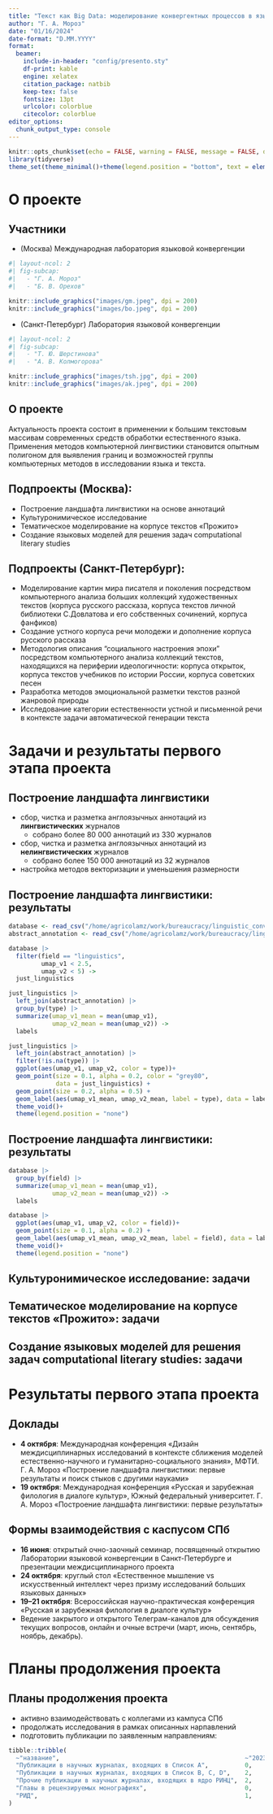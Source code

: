 ```yaml
---
title: "Текст как Big Data: моделирование конвергентных процессов в языке и речи цифровыми методами"
author: "Г. А. Мороз"
date: "01/16/2024"
date-format: "D.MM.YYYY"
format: 
  beamer:
    include-in-header: "config/presento.sty"
    df-print: kable
    engine: xelatex
    citation_package: natbib
    keep-tex: false
    fontsize: 13pt
    urlcolor: colorblue
    citecolor: colorblue
editor_options: 
  chunk_output_type: console
---
```


```r
knitr::opts_chunk$set(echo = FALSE, warning = FALSE, message = FALSE, dev='cairo_pdf')
library(tidyverse)
theme_set(theme_minimal()+theme(legend.position = "bottom", text = element_text(size = 26)))
```


# О проекте

## Участники

- (Москва) Международная лаборатория языковой конвергенции 

```r
#| layout-ncol: 2
#| fig-subcap: 
#|   - "Г. А. Мороз"
#|   - "Б. В. Орехов"

knitr::include_graphics("images/gm.jpeg", dpi = 200)
knitr::include_graphics("images/bo.jpeg", dpi = 200)
```

- (Санкт-Петербург) Лаборатория языковой конвергенции

```r
#| layout-ncol: 2
#| fig-subcap: 
#|   - "Т. Ю. Шерстинова"
#|   - "А. В. Колмогорова"

knitr::include_graphics("images/tsh.jpg", dpi = 200)
knitr::include_graphics("images/ak.jpeg", dpi = 200)
```

## О проекте

Актуальность проекта состоит в применении к большим текстовым массивам современных средств обработки естественного языка. Применения методов компьютерной лингвистики становится опытным полигоном для выявления границ и возможностей группы компьютерных методов в исследовании языка и текста.

## Подпроекты (Москва):

- Построение ландшафта лингвистики на основе аннотаций
- Культуронимическое исследование
- Тематическое моделирование на корпусе текстов «Прожито»
- Создание языковых моделей для решения задач computational literary studies

## Подпроекты (Санкт-Петербург):

- Моделирование  картин мира  писателя и поколения посредством компьютерного анализа больших коллекций художественных текстов (корпуса русского рассказа, корпуса текстов личной библиотеки С.Довлатова и его собственных сочинений, корпуса фанфиков)
- Создание устного корпуса речи молодежи и дополнение корпуса русского рассказа
- Методология описания "социального настроения эпохи" посредством компьютерного анализа коллекций  текстов, находящихся на периферии идеологичности: корпуса открыток, корпуса текстов учебников по истории России, корпуса советских песен
- Разработка методов эмоциональной разметки текстов разной жанровой природы
- Исследование категории естественности устной и письменной речи в контексте задачи автоматической генерации текста

# Задачи и результаты первого этапа проекта

## Построение ландшафта лингвистики

- сбор, чистка и разметка англоязычных аннотаций из **лингвистических** журналов
    - собрано более 80 000 аннотаций из 330 журналов
- сбор, чистка и разметка англоязычных аннотаций из **нелингвистических** журналов
    - собрано более 150 000 аннотаций из 32 журналов
- настройка методов векторизации и уменьшения размерности

## Построение ландшафта лингвистики: результаты

```r
database <- read_csv("/home/agricolamz/work/bureaucracy/linguistic_convergency/journals/umap/2023-11-29.csv")
abstract_annotation <- read_csv("/home/agricolamz/work/bureaucracy/linguistic_convergency/journals/first_results/annotated.csv")

database |> 
  filter(field == "linguistics",
         umap_v1 < 2.5,
         umap_v2 < 5) ->
  just_linguistics

just_linguistics |> 
  left_join(abstract_annotation) |> 
  group_by(type) |> 
  summarize(umap_v1_mean = mean(umap_v1),
            umap_v2_mean = mean(umap_v2)) ->
  labels

just_linguistics |> 
  left_join(abstract_annotation) |> 
  filter(!is.na(type)) |> 
  ggplot(aes(umap_v1, umap_v2, color = type))+
  geom_point(size = 0.1, alpha = 0.2, color = "grey80",
             data = just_linguistics) +  
  geom_point(size = 0.2, alpha = 0.5) +
  geom_label(aes(umap_v1_mean, umap_v2_mean, label = type), data = labels, color = "black", alpha = 0.5)+
  theme_void()+
  theme(legend.position = "none")
```

## Построение ландшафта лингвистики: результаты

```r
database |>
  group_by(field) |> 
  summarize(umap_v1_mean = mean(umap_v1),
            umap_v2_mean = mean(umap_v2)) ->
  labels

database |>
  ggplot(aes(umap_v1, umap_v2, color = field))+
  geom_point(size = 0.1, alpha = 0.2) +
  geom_label(aes(umap_v1_mean, umap_v2_mean, label = field), data = labels, color = "black", alpha = 0.5)+
  theme_void()+
  theme(legend.position = "none")
```

## Культуронимическое исследование: задачи

## Тематическое моделирование на корпусе текстов «Прожито»: задачи

## Создание языковых моделей для решения задач computational literary studies: задачи

# Результаты первого этапа проекта

## Доклады

- **4 октября**: Международная конференция «Дизайн междисциплинарных исследований в контексте сближения моделей естественно-научного и гуманитарно-социального знания», МФТИ. Г. А. Мороз «Построение ландшафта лингвистики: первые результаты и поиск стыков с другими науками»
- **19 октября**: Международная конференция «Русская и зарубежная филология в диалоге культур», Южный федеральный университет. Г. А. Мороз «Построение ландшафта лингвистики: первые результаты»

## Формы взаимодействия с каспусом СПб

- **16 июня**: открытый очно-заочный семинар, посвященный открытию Лаборатории языковой конвергенции в Санкт-Петербурге и презентации междисциплинарного проекта
- **24 октября**: круглый стол «Естественное мышление vs искусственный интеллект через призму исследований больших языковых данных»
- **19--21 октября**: Всероссийская научно-практическая конференция «Русская и зарубежная филология в диалоге культур»
- Ведение закрытого и открытого Телеграм-каналов для обсуждения текущих вопросов, онлайн и очные встречи (март, июнь, сентябрь, ноябрь, декабрь).

# Планы продолжения проекта

## Планы продолжения проекта

- активно взаимодействовать с коллегами из кампуса СПб
- продолжать исследования в рамках описанных нарпавлений
- подготовить публикации по заявленным направлениям:

```r
tibble::tribble(
  ~"название",                                                   ~"2023", ~"2024", ~"2025",
  "Публикации в научных журналах, входящих в Список А",          0,       0,       1,
  "Публикации в научных журналах, входящих в Список B, C, D",    2,       2,       2,
  "Прочие публикации в научных журналах, входящих в ядро РИНЦ",  2,       2,       2,
  "Главы в рецензируемых монографиях",                           0,       1,       0,
  "РИД",                                                         1,       0,       1
)
```